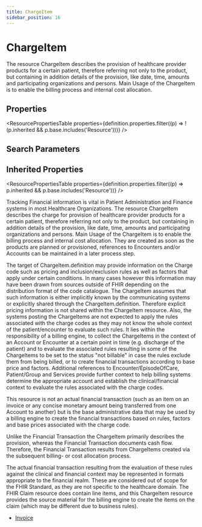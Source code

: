```yaml
---
title: ChargeItem
sidebar_position: 16
---
```



# ChargeItem

The resource <Link to="/docs/api/fhir/resources/chargeitem">ChargeItem</Link> describes the provision of healthcare provider products for a certain patient, therefore referring not only to the product, but containing in addition details of the provision, like date, time, amounts and participating organizations and persons. Main Usage of the <Link to="/docs/api/fhir/resources/chargeitem">ChargeItem</Link> is to enable the billing process and internal cost allocation.

<Tabs queryString="section">
  <TabItem value="schema" label="Schema" default>

## Properties

<ResourcePropertiesTable
  properties={definition.properties.filter((p) => !(p.inherited && p.base.includes('Resource')))}
/>

## Search Parameters

<SearchParamsTable searchParams={definition.searchParameters} />

## Inherited Properties

<ResourcePropertiesTable properties={definition.properties.filter((p) => p.inherited && p.base.includes('Resource'))} />

  </TabItem>
<TabItem value="usage" label="Usage">
<div>   <a name="scope"></a>      <p> Tracking Financial information is vital in <Link to="/docs/api/fhir/resources/patient">Patient</Link> Administration and Finance systems in most Healthcare <Link to="/docs/api/fhir/resources/organization">Organizations</Link>. The resource <Link to="/docs/api/fhir/resources/chargeitem">ChargeItem</Link> describes the charge for provision of healthcare provider products for a certain patient,  therefore referring not only to the product, but containing in addition details of the provision,  like date, time, amounts and participating organizations and persons.  Main Usage of the <Link to="/docs/api/fhir/resources/chargeitem">ChargeItem</Link> is to enable the billing process and internal cost allocation.  They are created as soon as the products are planned or provisioned, references to <Link to="/docs/api/fhir/resources/encounter">Encounters</Link> and/or <Link to="/docs/api/fhir/resources/account">Accounts</Link> can be maintained in a later process step.  </p>   <p> The target of <Link to="/docs/api/fhir/resources/chargeitem">ChargeItem</Link>.definition may provide information on the Charge code such as pricing and inclusion/exclusion rules as well as  factors that apply under certain conditions. In many cases however this information may have been drawn from sources outside of FHIR depending on the distribution format of the code catalogue. The <Link to="/docs/api/fhir/resources/chargeitem">ChargeItem</Link> assumes that such information is either implicitly known by the communicating systems or explicitly shared through the <Link to="/docs/api/fhir/resources/chargeitem">ChargeItem</Link>.definition.  Therefore explicit pricing information is not shared within the <Link to="/docs/api/fhir/resources/chargeitem">ChargeItem</Link> resource.  Also, the systems posting the <Link to="/docs/api/fhir/resources/chargeitem">ChargeItems</Link> are not expected to apply the rules associated with the charge codes as they may  not know the whole context of the patient/encounter to evaluate such rules.  It lies within the responsibility of a billing engine, to collect the <Link to="/docs/api/fhir/resources/chargeitem">ChargeItems</Link> in the context of an <Link to="/docs/api/fhir/resources/account">Account</Link> or <Link to="/docs/api/fhir/resources/encounter">Encounter</Link> at a certain point in time  (e.g. discharge of the patient) and to evaluate the associated rules resulting in some of the <Link to="/docs/api/fhir/resources/chargeitem">ChargeItems</Link> to be set to the status "not billable"  in case the rules exclude them from being billed, or to create financial transactions according to base price and factors.  Additional references to <Link to="/docs/api/fhir/resources/encounter">Encounter</Link>/EpisodeOfCare, <Link to="/docs/api/fhir/resources/patient">Patient</Link>/Group and  Services provide further context to help billing systems determine the appropriate account and establish the clinical/financial context  to evaluate the rules associated with the charge codes.   </p>  </div>
</TabItem>
<TabItem value="relationships" label="Relationships">
<div>      <p> This resource is not an actual financial transaction (such as an item on an invoice or any concise monetary amount being transferred from one <Link to="/docs/api/fhir/resources/account">Account</Link> to another)  but is the base administrative data that may be used by  a billing engine to create the financial transactions based on rules, factors and base prices associated with the charge code.</p> <p> Unlike the Financial Transaction the <Link to="/docs/api/fhir/resources/chargeitem">ChargeItem</Link> primarily describes the provision, whereas the Financial Transaction documents cash flow.  Therefore, the Financial Transaction results from <Link to="/docs/api/fhir/resources/chargeitem">ChargeItems</Link> created via the subsequent billing- or cost allocation process. </p>   <p> The actual financial transaction resulting from the evaluation of these rules against the clinical and financial context may be  represented in formats appropriate to the financial realm. These are considered out of scope for the FHIR Standard, as they are not specific to the healthcare domain. The FHIR <Link to="/docs/api/fhir/resources/claim">Claim</Link> resource does contain line items, and this <Link to="/docs/api/fhir/resources/chargeitem">ChargeItem</Link> resource provides the source material  for the billing engine to create the items on the claim (which may be different due to business rules).    </p>  </div>
</TabItem>

<TabItem value="referencedBy" label="Referenced By">
<ul><li><a href="/docs/api/fhir/resources/invoice">Invoice</a></li></ul>
</TabItem>
</Tabs>
